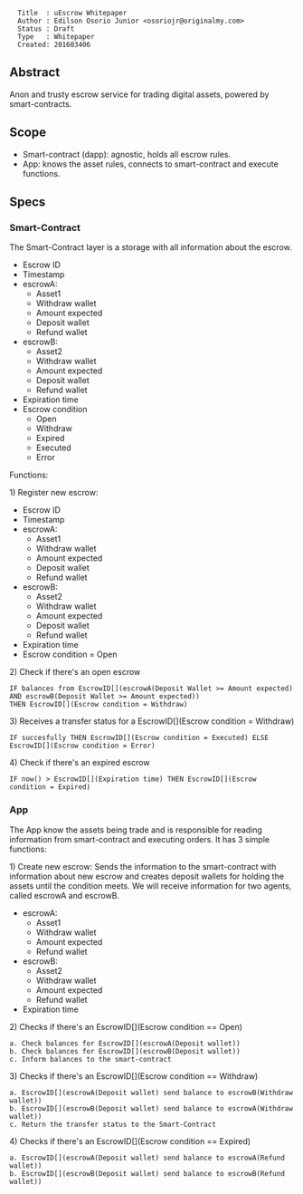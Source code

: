 <pre>
  Title  : uEscrow Whitepaper
  Author : Edilson Osorio Junior <osoriojr@originalmy.com>
  Status : Draft
  Type   : Whitepaper
  Created: 201603406
</pre>

==Abstract==

Anon and trusty escrow service for trading digital assets, powered by smart-contracts.

==Scope==

* Smart-contract (dapp): agnostic, holds all escrow rules.
* App: knows the asset rules, connects to smart-contract and execute functions.

==Specs==

===Smart-Contract===

The Smart-Contract layer is a storage with all information about the escrow.

* Escrow ID
* Timestamp
* escrowA:
** Asset1 
** Withdraw wallet
** Amount expected
** Deposit wallet
** Refund wallet
* escrowB: 
** Asset2
** Withdraw wallet
** Amount expected
** Deposit wallet
** Refund wallet
* Expiration time 
* Escrow condition
** Open
** Withdraw
** Expired
** Executed
** Error

Functions:

1) Register new escrow:

* Escrow ID
* Timestamp
* escrowA:
** Asset1 
** Withdraw wallet
** Amount expected
** Deposit wallet
** Refund wallet
* escrowB: 
** Asset2
** Withdraw wallet
** Amount expected
** Deposit wallet
** Refund wallet
* Expiration time 
* Escrow condition = Open

2) Check if there's an open escrow

<pre>
IF balances from EscrowID[](escrowA(Deposit Wallet >= Amount expected) AND escrowB(Deposit Wallet >= Amount expected))
THEN EscrowID[](Escrow condition = Withdraw)
</pre>

3) Receives a transfer status for a EscrowID[](Escrow condition = Withdraw)

<pre>
IF succesfully THEN EscrowID[](Escrow condition = Executed) ELSE EscrowID[](Escrow condition = Error)
</pre>

4) Check if there's an expired escrow

<pre>
IF now() > EscrowID[](Expiration time) THEN EscrowID[](Escrow condition = Expired)
</pre>

===App===

The App know the assets being trade and is responsible for reading information from smart-contract and executing orders. It has 3 simple functions:

1) Create new escrow: Sends the information to the smart-contract with information about new escrow and creates deposit wallets for holding the assets until the condition meets.
We will receive information for two agents, called escrowA and escrowB.

* escrowA:
** Asset1
** Withdraw wallet
** Amount expected
** Refund wallet
* escrowB: 
** Asset2
** Withdraw wallet
** Amount expected
** Refund wallet
* Expiration time
  
2) Checks if there's an EscrowID[](Escrow condition == Open)

<pre>
a. Check balances for EscrowID[](escrowA(Deposit wallet))
b. Check balances for EscrowID[](escrowB(Deposit wallet)) 
c. Inform balances to the smart-contract
</pre>

3) Checks if there's an EscrowID[](Escrow condition == Withdraw)

<pre>
a. EscrowID[](escrowA(Deposit wallet) send balance to escrowB(Withdraw wallet)) 
b. EscrowID[](escrowB(Deposit wallet) send balance to escrowA(Withdraw wallet))
c. Return the transfer status to the Smart-Contract 
</pre>

4) Checks if there's an EscrowID[](Escrow condition == Expired)

<pre>
a. EscrowID[](escrowA(Deposit wallet) send balance to escrowA(Refund wallet))
b. EscrowID[](escrowB(Deposit wallet) send balance to escrowB(Refund wallet))
</pre>

